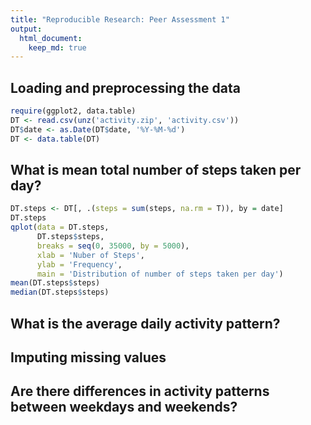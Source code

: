 ```yaml
---
title: "Reproducible Research: Peer Assessment 1"
output: 
  html_document:
    keep_md: true
---
```


## Loading and preprocessing the data
```r
require(ggplot2, data.table)
DT <- read.csv(unz('activity.zip', 'activity.csv'))
DT$date <- as.Date(DT$date, '%Y-%M-%d')
DT <- data.table(DT)
```

## What is mean total number of steps taken per day?
```r
DT.steps <- DT[, .(steps = sum(steps, na.rm = T)), by = date]
DT.steps
qplot(data = DT.steps, 
      DT.steps$steps, 
      breaks = seq(0, 35000, by = 5000),
      xlab = 'Nuber of Steps',
      ylab = 'Frequency', 
      main = 'Distribution of number of steps taken per day')
mean(DT.steps$steps)
median(DT.steps$steps)
```

## What is the average daily activity pattern?



## Imputing missing values



## Are there differences in activity patterns between weekdays and weekends?
